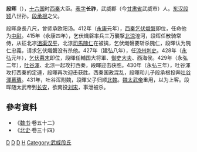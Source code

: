 {{for|南燕官员段晖|段晖 (南燕)}}
'''段晖'''（{{bd|？||？||catIdx=S段}}），[[十六国|十六国]]时[[西秦|西秦]]大臣。[[表字|表字]]'''长祚'''，武威郡（今[[甘肃省|甘肃省]]武威市）人。[[东汉|东汉]][[段颎|段颎]]八世孙。[[段承根|段承根]]之父。

段晖身長八尺，曾师承欧阳汤。412年（[[永康_(西秦)|永康]]元年），[[西秦|西秦]][[乞伏熾磐|乞伏熾磐]]即位，任命他为[[中尉_(古代官制)|中尉]]。415年（永康四年），乞伏熾磐率兵三万襲撃[[北涼|北涼]]湟河，段晖任散骑常侍，从征北凉[[沮渠汉平|沮渠汉平]]，北涼[[司馬|司馬]][[隗仁|隗仁]]在被擒，乞伏熾磐要斩杀隗仁，段暉认为隗仁忠義，请求乞伏熾磐没有杀他。427年（建弘八年），任[[涼州|涼州]][[刺史|刺史]]。428年（[[永弘|永弘]]元年），[[乞伏暮末|乞伏暮末]]即位，段暉任輔国大将軍、[[御史大夫|御史大夫]]、西海侯。429年（永弘二年），[[吐谷渾|吐谷渾]]、北涼一起攻打西秦，段暉迎击获胜。430年（永弘三年），吐谷渾攻打西秦的定連，段暉再次迎击获胜。西秦国政混乱，段暉和儿子段承根投奔[[吐谷渾|吐谷渾]][[慕璝|慕璝]]。431年，吐谷浑附魏，段暉父子归顺[[北魏|北魏]]。[[魏太武帝|魏太武帝]]重用，以为上客。段晖随太武帝到[[长安|长安]]，欲南投[[刘宋|刘宋]]，事泄被杀。    
== 參考資料 ==
* 《[[魏书|魏书]]·卷五十二》
* 《[[北史|北史]]·卷三十四》

[[Category:西秦|D]]
[[Category:北魏被殺害人物|D]]
[[Category:武威人|D]]
[[Category:段姓|H]]
[[Category:武威段氏|Category:武威段氏]]